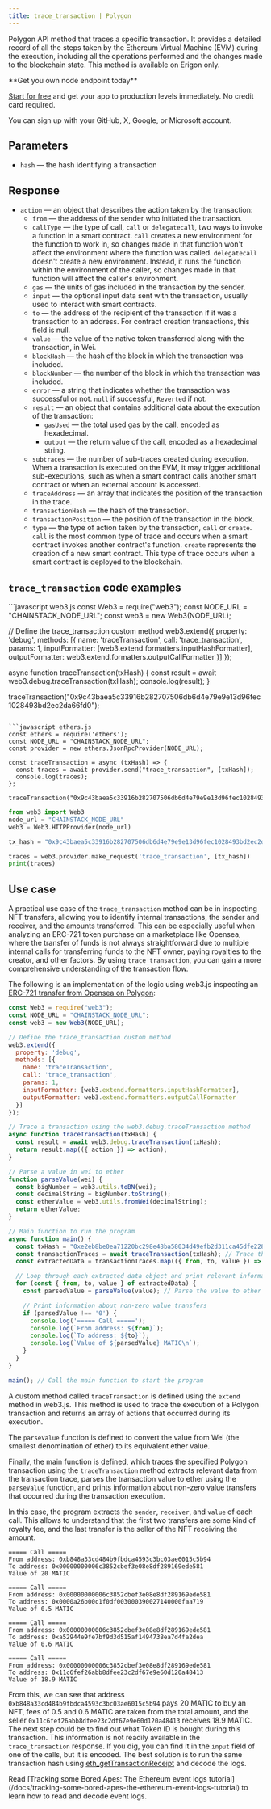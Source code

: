 ---
title: trace_transaction | Polygon
---

Polygon API method that traces a specific transaction. It provides a detailed record of all the steps taken by the Ethereum Virtual Machine (EVM) during the execution, including all the operations performed and the changes made to the blockchain state. This method is available on Erigon only.

<Check>
**Get you own node endpoint today**

[Start for free](https://console.chainstack.com/) and get your app to production levels immediately. No credit card required.

You can sign up with your GitHub, X, Google, or Microsoft account.
</Check>


## Parameters

* `hash` — the hash identifying a transaction

## Response

* `action` — an object that describes the action taken by the transaction:
  + `from` — the address of the sender who initiated the transaction.
  + `callType` — the type of call, `call` or `delegatecall`, two ways to invoke a function in a smart contract. `call` creates a new environment for the function to work in, so changes made in that function won't affect the environment where the function was called. `delegatecall` doesn't create a new environment. Instead, it runs the function within the environment of the caller, so changes made in that function will affect the caller's environment.
  + `gas` — the units of gas included in the transaction by the sender.
  + `input` — the optional input data sent with the transaction, usually used to interact with smart contracts.
  + `to` — the address of the recipient of the transaction if it was a transaction to an address. For contract creation transactions, this field is null.
  + `value` — the value of the native token transferred along with the transaction, in Wei.
  + `blockHash` — the hash of the block in which the transaction was included.
  + `blockNumber` — the number of the block in which the transaction was included.
  + `error` — a string that indicates whether the transaction was successful or not. `null` if successful, `Reverted` if not.
  + `result` — an object that contains additional data about the execution of the transaction:
    - `gasUsed` — the total used gas by the call, encoded as hexadecimal.
    - `output` — the return value of the call, encoded as a hexadecimal string.
  + `subtraces` — the number of sub-traces created during execution. When a transaction is executed on the EVM, it may trigger additional sub-executions, such as when a smart contract calls another smart contract or when an external account is accessed.
  + `traceAddress` — an array that indicates the position of the transaction in the trace.
  + `transactionHash` — the hash of the transaction.
  + `transactionPosition` — the position of the transaction in the block.
  + `type` — the type of action taken by the transaction, `call` or `create`. `call`  is the most common type of trace and occurs when a smart contract invokes another contract's function. `create` represents the creation of a new smart contract. This type of trace occurs when a smart contract is deployed to the blockchain.

## `trace_transaction` code examples

<CodeGroup>
```javascript web3.js
const Web3 = require("web3");
const NODE_URL = "CHAINSTACK_NODE_URL";
const web3 = new Web3(NODE_URL);

// Define the trace_transaction custom method
web3.extend({
  property: 'debug',
  methods: [{
    name: 'traceTransaction',
    call: 'trace_transaction',
    params: 1,
    inputFormatter: [web3.extend.formatters.inputHashFormatter],
    outputFormatter: web3.extend.formatters.outputCallFormatter
  }]
});

async function traceTransaction(txHash) {
    const result = await web3.debug.traceTransaction(txHash);
    console.log(result);
}

traceTransaction("0x9c43baea5c33916b282707506db6d4e79e9e13d96fec1028493bd2ec2da66fd0");
```

```javascript ethers.js
const ethers = require('ethers');
const NODE_URL = "CHAINSTACK_NODE_URL";
const provider = new ethers.JsonRpcProvider(NODE_URL);

const traceTransaction = async (txHash) => {
  const traces = await provider.send("trace_transaction", [txHash]);
  console.log(traces);
};

traceTransaction("0x9c43baea5c33916b282707506db6d4e79e9e13d96fec1028493bd2ec2da66fd0")
```

```python web3.py
from web3 import Web3  
node_url = "CHAINSTACK_NODE_URL" 
web3 = Web3.HTTPProvider(node_url)

tx_hash = "0x9c43baea5c33916b282707506db6d4e79e9e13d96fec1028493bd2ec2da66fd0"

traces = web3.provider.make_request('trace_transaction', [tx_hash])
print(traces)
```
</CodeGroup>


## Use case

A practical use case of the `trace_transaction` method can be in inspecting NFT transfers, allowing you to identify internal transactions, the sender and receiver, and the amounts transferred. This can be especially useful when analyzing an ERC-721 token purchase on a marketplace like Opensea, where the transfer of funds is not always straightforward due to multiple internal calls for transferring funds to the NFT owner, paying royalties to the creator, and other factors. By using `trace_transaction`, you can gain a more comprehensive understanding of the transaction flow.

The following is an implementation of the logic using web3.js inspecting an [ERC-721 transfer from Opensea on Polygon](https://polygonscan.com/tx/0xe2eb8be0ea71220bc298e48ba58034d49efb2d311ca45dfe228cb564cd8a3fb5):

```javascript index.js
const Web3 = require("web3");
const NODE_URL = "CHAINSTACK_NODE_URL";
const web3 = new Web3(NODE_URL);

// Define the trace_transaction custom method
web3.extend({
  property: 'debug',
  methods: [{
    name: 'traceTransaction',
    call: 'trace_transaction',
    params: 1,
    inputFormatter: [web3.extend.formatters.inputHashFormatter],
    outputFormatter: web3.extend.formatters.outputCallFormatter
  }]
});

// Trace a transaction using the web3.debug.traceTransaction method
async function traceTransaction(txHash) {
  const result = await web3.debug.traceTransaction(txHash);
  return result.map(({ action }) => action);
}

// Parse a value in wei to ether
function parseValue(wei) {
  const bigNumber = web3.utils.toBN(wei);
  const decimalString = bigNumber.toString();
  const etherValue = web3.utils.fromWei(decimalString);
  return etherValue;
}

// Main function to run the program
async function main() {
  const txHash = "0xe2eb8be0ea71220bc298e48ba58034d49efb2d311ca45dfe228cb564cd8a3fb5";
  const transactionTraces = await traceTransaction(txHash); // Trace the specified transaction
  const extractedData = transactionTraces.map(({ from, to, value }) => ({ from, to, value })); // Extract relevant data from the transaction trace

  // Loop through each extracted data object and print relevant information
  for (const { from, to, value } of extractedData) {
    const parsedValue = parseValue(value); // Parse the value to ether

    // Print information about non-zero value transfers
    if (parsedValue !== '0') {
      console.log('===== Call =====');
      console.log(`From address: ${from}`);
      console.log(`To address: ${to}`);
      console.log(`Value of ${parsedValue} MATIC\n`);
    }
  }
}

main(); // Call the main function to start the program
```


A custom method called `traceTransaction` is defined using the `extend` method in web3.js. This method is used to trace the execution of a Polygon transaction and returns an array of actions that occurred during its execution.

The `parseValue` function is defined to convert the value from Wei (the smallest denomination of ether) to its equivalent ether value.

Finally, the main function is defined, which traces the specified Polygon transaction using the `traceTransaction` method extracts relevant data from the transaction trace, parses the transaction value to ether using the `parseValue` function, and prints information about non-zero value transfers that occurred during the transaction execution.

In this case, the program extracts the `sender`, `receiver`, and `value` of each call. This allows to understand that the first two transfers are some kind of royalty fee, and the last transfer is the seller of the NFT receiving the amount.

```shell Shell
===== Call =====
From address: 0xb848a33cd484b9fbdca4593c3bc03ae6015c5b94
To address: 0x00000000006c3852cbef3e08e8df289169ede581  
Value of 20 MATIC

===== Call =====
From address: 0x00000000006c3852cbef3e08e8df289169ede581
To address: 0x0000a26b00c1f0df003000390027140000faa719  
Value of 0.5 MATIC

===== Call =====
From address: 0x00000000006c3852cbef3e08e8df289169ede581
To address: 0xa52944e9fe7bf9d3d515af1494738ea7d4fa2dea
Value of 0.6 MATIC

===== Call =====
From address: 0x00000000006c3852cbef3e08e8df289169ede581
To address: 0x11c6fef26abb8dfee23c2df67e9e60d120a48413
Value of 18.9 MATIC
```


From this, we can see that address `0xb848a33cd484b9fbdca4593c3bc03ae6015c5b94` pays 20 MATIC to buy an NFT, fees of 0.5 and 0.6 MATIC are taken from the total amount, and the seller `0x11c6fef26abb8dfee23c2df67e9e60d120a48413` receives 18.9 MATIC. The next step could be to find out what Token ID is bought during this transaction. This information is not readily available in the `trace_transaction` response. If you dig, you can find it in the `input` field of one of the calls, but it is encoded. The best solution is to run the same transaction hash using [eth\_getTransactionReceipt](/reference/polygon_node_api/transaction_info/eth_getTransactionReceipt) and decode the logs.

<Note>
Read [Tracking some Bored Apes: The Ethereum event logs tutorial](/docs/tracking-some-bored-apes-the-ethereum-event-logs-tutorial) to learn how to read and decode event logs.
</Note>
